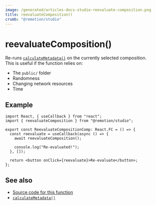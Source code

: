 ```yaml
---
image: /generated/articles-docs-studio-reevaluate-composition.png
title: reevaluateComposition()
crumb: "@remotion/studio"
---
```


# reevaluateComposition()<AvailableFrom v="4.0.167"/>

Re-runs [`calculateMetadata()`](/docs/calculate-metadata) on the currently selected composition.  
This is useful if the function relies on:

- The `public/` folder
- Randomness
- Changing network resources
- Time

## Example

```tsx twoslash title="Re-run calculateMetadata() on the currently selected composition"
import React, { useCallback } from "react";
import { reevaluateComposition } from "@remotion/studio";

export const ReevaluateCompositionComp: React.FC = () => {
  const reevaluate = useCallback(async () => {
    await reevaluateComposition();

    console.log("Re-evaluated!");
  }, []);

  return <button onClick={reevaluate}>Re-evaluate</button>;
};
```

## See also

- [Source code for this function](https://github.com/remotion-dev/remotion/blob/main/packages/studio/src/api/reevaluate-composition.ts)
- [`calculateMetadata()`](/docs/calculate-metadata)

